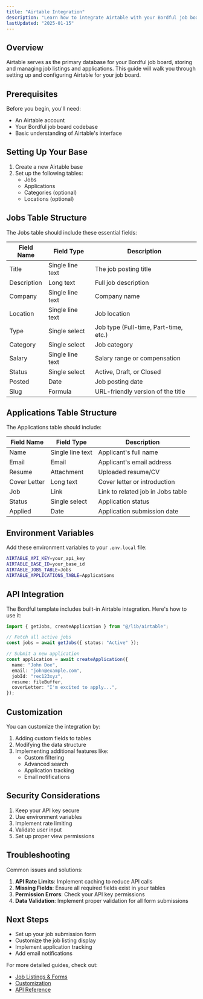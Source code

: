 ```yaml
---
title: "Airtable Integration"
description: "Learn how to integrate Airtable with your Bordful job board to manage job listings and applications."
lastUpdated: "2025-01-15"
---
```


## Overview

Airtable serves as the primary database for your Bordful job board, storing and managing job listings and applications. This guide will walk you through setting up and configuring Airtable for your job board.

## Prerequisites

Before you begin, you'll need:

- An Airtable account
- Your Bordful job board codebase
- Basic understanding of Airtable's interface

## Setting Up Your Base

1. Create a new Airtable base
2. Set up the following tables:
   - Jobs
   - Applications
   - Categories (optional)
   - Locations (optional)

## Jobs Table Structure

The Jobs table should include these essential fields:

| Field Name  | Field Type       | Description                           |
| ----------- | ---------------- | ------------------------------------- |
| Title       | Single line text | The job posting title                 |
| Description | Long text        | Full job description                  |
| Company     | Single line text | Company name                          |
| Location    | Single line text | Job location                          |
| Type        | Single select    | Job type (Full-time, Part-time, etc.) |
| Category    | Single select    | Job category                          |
| Salary      | Single line text | Salary range or compensation          |
| Status      | Single select    | Active, Draft, or Closed              |
| Posted      | Date             | Job posting date                      |
| Slug        | Formula          | URL-friendly version of the title     |

## Applications Table Structure

The Applications table should include:

| Field Name   | Field Type       | Description                       |
| ------------ | ---------------- | --------------------------------- |
| Name         | Single line text | Applicant's full name             |
| Email        | Email            | Applicant's email address         |
| Resume       | Attachment       | Uploaded resume/CV                |
| Cover Letter | Long text        | Cover letter or introduction      |
| Job          | Link             | Link to related job in Jobs table |
| Status       | Single select    | Application status                |
| Applied      | Date             | Application submission date       |

## Environment Variables

Add these environment variables to your `.env.local` file:

```bash
AIRTABLE_API_KEY=your_api_key
AIRTABLE_BASE_ID=your_base_id
AIRTABLE_JOBS_TABLE=Jobs
AIRTABLE_APPLICATIONS_TABLE=Applications
```

## API Integration

The Bordful template includes built-in Airtable integration. Here's how to use it:

```typescript
import { getJobs, createApplication } from "@/lib/airtable";

// Fetch all active jobs
const jobs = await getJobs({ status: "Active" });

// Submit a new application
const application = await createApplication({
  name: "John Doe",
  email: "john@example.com",
  jobId: "rec123xyz",
  resume: fileBuffer,
  coverLetter: "I'm excited to apply...",
});
```

## Customization

You can customize the integration by:

1. Adding custom fields to tables
2. Modifying the data structure
3. Implementing additional features like:
   - Custom filtering
   - Advanced search
   - Application tracking
   - Email notifications

## Security Considerations

1. Keep your API key secure
2. Use environment variables
3. Implement rate limiting
4. Validate user input
5. Set up proper view permissions

## Troubleshooting

Common issues and solutions:

1. **API Rate Limits**: Implement caching to reduce API calls
2. **Missing Fields**: Ensure all required fields exist in your tables
3. **Permission Errors**: Check your API key permissions
4. **Data Validation**: Implement proper validation for all form submissions

## Next Steps

- Set up your job submission form
- Customize the job listing display
- Implement application tracking
- Add email notifications

For more detailed guides, check out:

- [Job Listings & Forms](/docs/guides/job-listings)
- [Customization](/docs/guides/customization)
- [API Reference](/docs/api)
